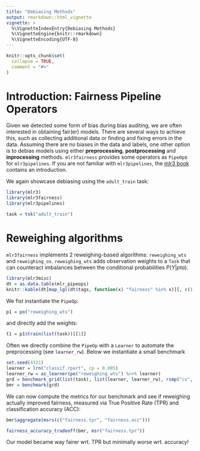 ```yaml
---
title: "Debiasing Methods"
output: rmarkdown::html_vignette
vignette: >
  %\VignetteIndexEntry{Debiasing Methods}
  %\VignetteEngine{knitr::rmarkdown}
  %\VignetteEncoding{UTF-8}
---
```


```r
knitr::opts_chunk$set(
  collapse = TRUE,
  comment = "#>"
)
```

# Introduction: Fairness Pipeline Operators

Given we detected some form of bias during bias auditing, we are often interested in obtaining fair(er) models.
There are several ways to achieve this, such as collecting additional data or finding and fixing errors in the data.
Assuming there are no biases in the data and labels, one other option is to debias models using either **preprocessing**, **postprocessing** and **inprocessing** methods.
`mlr3fairness` provides some operators as `PipeOp`s for `mlr3pipelines`.
If you are not familiar with `mlr3pipelines`, the [mlr3 book](https://mlr3book.mlr-org.com/chapters/chapter7/sequential_pipelines.html) contains an introduction. 

We again showcase debiasing using the `adult_train` task:

```r
library(mlr3)
library(mlr3fairness)
library(mlr3pipelines)

task = tsk("adult_train")
```

#  Reweighing algorithms

`mlr3fairness` implements 2 reweighing-based algorithms:
`reweighing_wts` and `reweighing_os`. 
`reweighing_wts` adds observation weights to a `Task` that can counteract imbalances between the conditional probabilities $P(Y | pta)$.

```r
library(mlr3misc)
dt = as.data.table(mlr_pipeops)
knitr::kable(dt[map_lgl(dt$tags, function(x) "fairness" %in% x)][, c(1,7,8,9,10)])
```

We fist instantiate the `PipeOp`:

```r
p1 = po("reweighing_wts")
```

and directly add the weights:

```r
t1 = p1$train(list(task))[[1]]
```

Often we directly combine the `PipeOp` with a `Learner` to automate the preprocessing (see `learner_rw`). Below we instantiate a small benchmark

```r
set.seed(4321)
learner = lrn("classif.rpart", cp = 0.005)
learner_rw = as_learner(po("reweighing_wts") %>>% learner)
grd = benchmark_grid(list(task), list(learner, learner_rw), rsmp("cv", folds=3))
bmr = benchmark(grd)
```

We can now compute the metrics for our benchmark and see if reweighing actually improved fairness, measured
via True Positive Rate (TPR) and classification accuracy (ACC):

```r
bmr$aggregate(msrs(c("fairness.tpr", "fairness.acc")))
```
```r
fairness_accuracy_tradeoff(bmr, msr("fairness.tpr"))
```

Our model became way fairer wrt. TPR but minimally worse wrt. accuracy!
